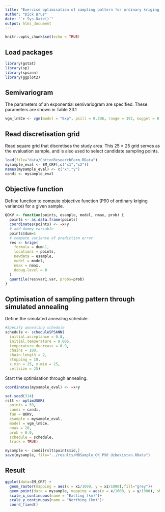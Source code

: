 ```yaml
---
title: "Exercise optimisation of sampling pattern for ordinary kriging, using the P90 of the ordinary kriging variance as a criterion"
author: "Dick Brus"
date: "`r Sys.Date()`"
output: html_document
---
```


```r
knitr::opts_chunk$set(echo = TRUE)
```

## Load packages

```r
library(gstat)
library(sp)
library(spsann)
library(ggplot2)
```


## Semivariogram

The parameters of an exponential semivariogram are specified. These parameters are shown in Table 23.1 
```r
vgm_lnECe <- vgm(model = "Exp", psill = 0.336, range = 192, nugget = 0.116)
```

## Read discretisation grid

Read square grid that discretises the study area. This 25 $\times$ 25 grid serves as the evaluation sample, and is also used to select candidate sampling points.

```r
load(file="data/CottonResearchFarm.RData")
mysample_eval <- EM_CRF[,c("x1","x2")]
names(mysample_eval) <- c("x","y")
candi <- mysample_eval
```

## Objective function

Define function to compute objective function (P90 of ordinary kriging variance) for a given sample.

```r
QOKV <- function(points, esample, model, nmax, prob) {
  points <- as.data.frame(points)
  coordinates(points) <- ~x+y
  # add dummy variable
  points$dum=1
  # compute variance of prediction error
  res <- krige(
    formula = dum~1,
    locations = points,
    newdata = esample,
    model = model,
    nmax = nmax,
    debug.level = 0
  )
  quantile(res$var1.var, probs=prob)
}
```

## Optimisation of sampling pattern through simulated annealing

Define the simulated annealing schedule.

```r
#Specify annealing schedule
schedule <- scheduleSPSANN(
  initial.acceptance = 0.8,
  initial.temperature = 0.005,
  temperature.decrease = 0.9,
  chains = 100,
  chain.length = 2,
  stopping = 10,
  x.min = 25, y.min = 25,
  cellsize = 25)
```


Start the optimisation through annealing.

```r
coordinates(mysample_eval) <- ~x+y

set.seed(314)
rslt <- optimUSER(
  points = 50,
  candi = candi,
  fun = QOKV,
  esample = mysample_eval,
  model = vgm_lnECe,
  nmax = 20,
  prob = 0.9,
  schedule = schedule,
  track = TRUE)

mysample <- candi[rslt$points$id,]
save(mysample, file="../results/MBSample_OK_P90_Uzbekistan.RData")
```

## Result

```r
ggplot(data=EM_CRF) +
  geom_raster(mapping = aes(x = x1/1000, y = x2/1000),fill="grey")+
  geom_point(data = mysample, mapping = aes(x = x/1000, y = y/1000), shape = 2,size= 2)+
  scale_x_continuous(name = "Easting (km)")+
  scale_y_continuous(name = "Northing (km)")+
  coord_fixed() 
```

